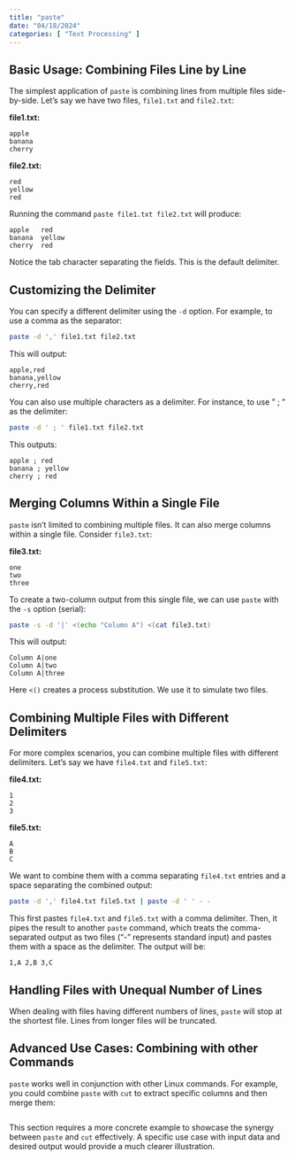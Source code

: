 ```yaml
---
title: "paste"
date: "04/18/2024"
categories: [ "Text Processing" ]
---
```

## Basic Usage: Combining Files Line by Line

The simplest application of `paste` is combining lines from multiple files side-by-side.  Let's say we have two files, `file1.txt` and `file2.txt`:

**file1.txt:**

```
apple
banana
cherry
```

**file2.txt:**

```
red
yellow
red
```

Running the command `paste file1.txt file2.txt` will produce:

```
apple	red
banana	yellow
cherry	red
```

Notice the tab character separating the fields.  This is the default delimiter.


## Customizing the Delimiter

You can specify a different delimiter using the `-d` option. For example, to use a comma as the separator:

```bash
paste -d ',' file1.txt file2.txt
```

This will output:

```
apple,red
banana,yellow
cherry,red
```

You can also use multiple characters as a delimiter. For instance, to use " ; " as the delimiter:

```bash
paste -d ' ; ' file1.txt file2.txt
```

This outputs:

```
apple ; red
banana ; yellow
cherry ; red
```


## Merging Columns Within a Single File

`paste` isn't limited to combining multiple files. It can also merge columns within a single file.  Consider `file3.txt`:

**file3.txt:**

```
one
two
three
```

To create a two-column output from this single file, we can use `paste` with the `-s` option (serial):


```bash
paste -s -d '|' <(echo "Column A") <(cat file3.txt)
```

This will output:

```
Column A|one
Column A|two
Column A|three
```

Here `<()` creates a process substitution. We use it to simulate two files.



## Combining Multiple Files with Different Delimiters

For more complex scenarios, you can combine multiple files with different delimiters.  Let's say we have `file4.txt` and `file5.txt`:


**file4.txt:**

```
1
2
3
```

**file5.txt:**

```
A
B
C
```

We want to combine them with a comma separating `file4.txt` entries and a space separating the combined output:

```bash
paste -d ',' file4.txt file5.txt | paste -d ' ' - -
```

This first pastes `file4.txt` and `file5.txt` with a comma delimiter. Then, it pipes the result to another `paste` command, which treats the comma-separated output as two files ("-" represents standard input) and pastes them with a space as the delimiter.  The output will be:


```
1,A 2,B 3,C
```

##  Handling Files with Unequal Number of Lines

When dealing with files having different numbers of lines, `paste` will stop at the shortest file.  Lines from longer files will be truncated.


##  Advanced Use Cases:  Combining with other Commands

`paste` works well in conjunction with other Linux commands. For example, you could combine `paste` with `cut` to extract specific columns and then merge them:

```bash

```

This section requires a more concrete example to showcase the synergy between `paste` and `cut` effectively.  A specific use case with input data and desired output would provide a much clearer illustration.

